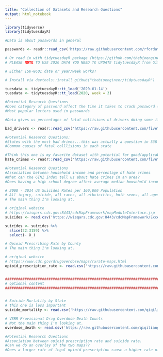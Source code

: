 ```yaml
---
title: "Collection of Datasets and Research Questions"
output: html_notebook
---
```


```r
library(tidyverse)
library(tidytuesdayR)
```


```r
#Data is about passwords in general

passwords <- readr::read_csv('https://raw.githubusercontent.com/rfordatascience/tidytuesday/master/data/2020/2020-01-14/passwords.csv')

# Or read in with tidytuesdayR package (https://github.com/thebioengineer/tidytuesdayR)
# PLEASE NOTE TO USE 2020 DATA YOU NEED TO UPDATE tidytuesdayR from GitHub

# Either ISO-8601 date or year/week works!

# Install via devtools::install_github("thebioengineer/tidytuesdayR")

tuesdata <- tidytuesdayR::tt_load('2020-01-14') 
tuesdata <- tidytuesdayR::tt_load(2020, week = 3)

#Potential Research Questions
#Does category of password affect the time it takes to crack password (online or offline)
#Most popular letters used in passwords

```

```r
#Data gives us percentages of fatal collisions of drivers doing some illegal activity (drinking, etc.)

bad_drivers <- readr::read_csv('https://raw.githubusercontent.com/fivethirtyeight/data/master/bad-drivers/bad-drivers.csv')

#Potential Research Questions: 
#States with the most bad drives...this was actually a question in 538 but we can do our own statistics/graphs about it..not sure though seems like an interesting question.
#Common causes of fatal colllisions in each state

```

```r
#Think this one is my favorite dataset with potential for good/applicable research questions 
hate_crimes <- readr::read_csv('https://raw.githubusercontent.com/fivethirtyeight/data/master/hate-crimes/hate_crimes.csv')

#Potential Research Questions
#Association between household income and percentage of hate crimes
#What can the GINI Index tell us about hate crimes in an area?
#Does having a high school degree affect average median household income?
```

```r
# 2008 - 2014 US Suicides Rates per 100,000 Population
# All injury, suicide, all races, all ethnicities, both sexes, all ages. annualized crude rate for united states: 12.63
# The main thing I'm looking at.

# original website
# https://wisqars.cdc.gov:8443/cdcMapFramework/mapModuleInterface.jsp
suicides <- read.csv('https://wisqars.cdc.gov:8443/cdcMapFramework/ExcelServlet?excelFile=m4687721_csv')

suicides <- suicides %>%
  slice(22:3159) %>%
  select(- X_)

# Opioid Prescribing Rate by County
# The main thing I'm looking at.

# original website
# https://www.cdc.gov/drugoverdose/maps/rxrate-maps.html
opioid_prescription_rate <- read.csv('https://raw.githubusercontent.com/qiqiliang/statistics/master/US_County_Prescribing_Rates_Opioids.csv')


##############################################################################################################
# optional content
##############################################################################################################


# Suicide Mortality by State
# this one is less important
suicide_mortality <- read.csv('https://raw.githubusercontent.com/qiqiliang/statistics/master/Suicide_Mortality_by_State.csv')

# VSRR Provisional Drug Overdose Death Counts
# Not the main thing I'm looking at.
overdose_death <- read.csv('https://raw.githubusercontent.com/qiqiliang/statistics/master/VSRR_Provisional_Drug_Overdose_Death_Counts.csv')

#Potential Research Questions
#Association between opioid prescription rate and suicide rate.
#Can we do an overlay of the two maps??
#Does a larger rate of legal opioid prescription cause a higher rate of overdoses and suicides?
```





